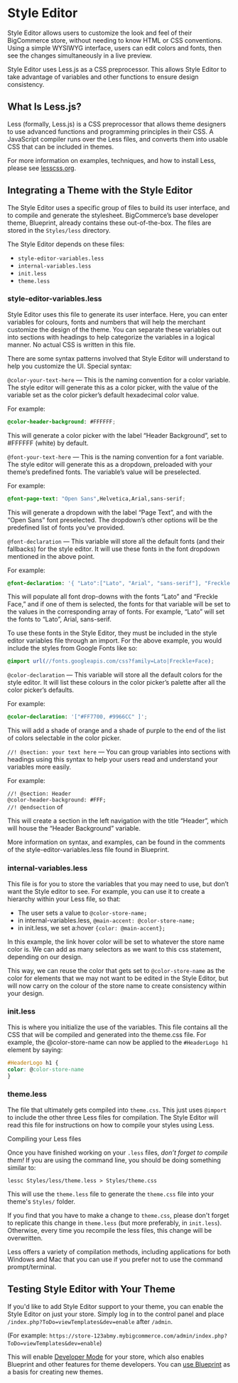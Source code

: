 # Style Editor

 

Style Editor allows users to customize the look and feel of their BigCommerce store, without needing to know HTML or CSS conventions. Using a simple WYSIWYG interface, users can edit colors and fonts, then see the changes simultaneously in a live preview.

Style Editor uses Less.js as a CSS preprocessor. This allows Style Editor to take advantage of variables and other functions to ensure design consistency.

## What Is Less.js? 

Less (formally, Less.js) is a CSS preprocessor that allows theme designers to use advanced functions and programming principles in their CSS. A JavaScript compiler runs over the Less files, and converts them into usable CSS that can be included in themes.

For more information on examples, techniques, and how to install Less, please see [lesscss.org](http://lesscss.org/).

## Integrating a Theme with the Style Editor 

The Style Editor uses a specific group of files to build its user interface, and to compile and generate the stylesheet. BigCommerce’s base developer theme, Blueprint, already contains these out-of-the-box. The files are stored in the `Styles/less` directory.

The Style Editor depends on these files:

*   `style-editor-variables.less`
*   `internal-variables.less`
*   `init.less`
*   `theme.less`

### style-editor-variables.less 

Style Editor uses this file to generate its user interface. Here, you can enter variables for colours, fonts and numbers that will help the merchant customize the design of the theme. You can separate these variables out into sections with headings to help categorize the variables in a logical manner. No actual CSS is written in this file.

There are some syntax patterns involved that Style Editor will understand to help you customize the UI. Special syntax:

`@color-your-text-here` — This is the naming convention for a color variable. The style editor will generate this as a color picker, with the value of the variable set as the color picker’s default hexadecimal color value.

For example:

```css filename="" copy
@color-header-background: #FFFFFF;
```

This will generate a color picker with the label “Header Background”, set to #FFFFFF (white) by default.

`@font-your-text-here` — This is the naming convention for a font variable. The style editor will generate this as a dropdown, preloaded with your theme’s predefined fonts. The variable’s value will be preselected.

For example:

```css filename="" copy
@font-page-text: "Open Sans",Helvetica,Arial,sans-serif;
```

This will generate a dropdown with the label “Page Text”, and with the “Open Sans” font preselected. The dropdown’s other options will be the predefined list of fonts you’ve provided.

`@font-declaration` — This variable will store all the default fonts (and their fallbacks) for the style editor. It will use these fonts in the font dropdown mentioned in the above point.

For example:

```css filename="" copy
@font-declaration: '{ "Lato":["Lato", "Arial", "sans-serif"], "Freckle Face":["Freckle Face", "cursive"]}';
```

This will populate all font drop-downs with the fonts “Lato” and “Freckle Face,” and if one of them is selected, the fonts for that variable will be set to the values in the corresponding array of fonts. For example, “Lato” will set the fonts to “Lato”, Arial, sans-serif.

To use these fonts in the Style Editor, they must be included in the style editor variables file through an import. For the above example, you would include the styles from Google Fonts like so:

```css filename="" copy
@import url(//fonts.googleapis.com/css?family=Lato|Freckle+Face);
```
`@color-declaration` — This variable will store all the default colors for the style editor. It will list these colours in the color picker’s palette after all the color picker’s defaults.

For example:

```css filename="" copy
@color-declaration: '["#FF7700, #9966CC" ]';
```

This will add a shade of orange and a shade of purple to the end of the list of colors selectable in the color picker.

`//! @section: your text here` — You can group variables into sections with headings using this syntax to help your users read and understand your variables more easily.

For example:

`//! @section: Header`  
`@color-header-background: #FFF;`  
`//! @endsection`  of

This will create a section in the left navigation with the title “Header”, which will house the “Header Background” variable.

More information on syntax, and examples, can be found in the comments of the style-editor-variables.less file found in Blueprint.

### internal-variables.less 

This file is for you to store the variables that you may need to use, but don’t want the Style editor to see. For example, you can use it to create a hierarchy within your Less file, so that:

*   The user sets a value to `@color-store-name;`
*   in internal-variables.less, `@main-accent: @color-store-name;`
*   in init.less, we set a:hover `{color: @main-accent};`

In this example, the link hover color will be set to whatever the store name color is. We can add as many selectors as we want to this css statement, depending on our design.

This way, we can reuse the color that gets set to `@color-store-name` as the color for elements that we may not want to be edited in the Style Editor, but will now carry on the colour of the store name to create consistency within your design.

### init.less 

This is where you initialize the use of the variables. This file contains all the CSS that will be compiled and generated into the theme.css file. For example, the @color-store-name can now be applied to the `#HeaderLogo h1` element by saying:

```css filename="" showLineNumbers
#HeaderLogo h1 {
color: @color-store-name
}
```
### theme.less 

The file that ultimately gets compiled into `theme.css`. This just uses `@import` to include the other three Less files for compilation. The Style Editor will read this file for instructions on how to compile your styles using Less.

Compiling your Less files

Once you have finished working on your `.less` files, _don’t forget to compile them!_ If you are using the command line, you should be doing something similar to:

```less filename="" copy
lessc Styles/less/theme.less > Styles/theme.css 
```
This will use the `theme.less` file to generate the `theme.css` file into your theme's `Styles/` folder.

If you find that you have to make a change to `theme.css`, please don't forget to replicate this change in `theme.less` (but more preferably, in `init.less`). Otherwise, every time you recompile the less files, this change will be overwritten.

Less offers a variety of compilation methods, including applications for both Windows and Mac that you can use if you prefer not to use the command prompt/terminal.

## Testing Style Editor with Your Theme 

If you'd like to add Style Editor support to your theme, you can enable the Style Editor on just your store. Simply log in to the control panel and place `/index.php?ToDo=viewTemplates&dev=enable` after `/admin`.

(For example: <nobr>`https://store-123abmy.mybigcommerce.com/admin/index.php?ToDo=viewTemplates&dev=enable`</nobr>)


This will enable [Developer Mode](#) for your store, which also enables Blueprint and other features for theme developers. You can [use Blueprint](#) as a basis for creating new themes.
